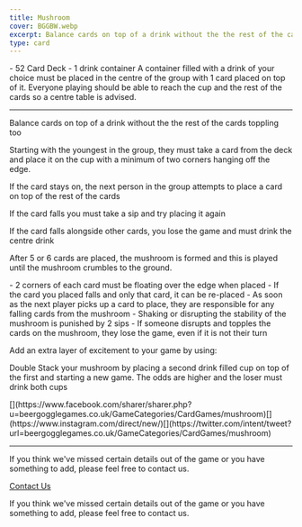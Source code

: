 ```yaml
---
title: Mushroom
cover: BGGBW.webp
excerpt: Balance cards on top of a drink without the the rest of the cards toppling too
type: card
---
```



<GameHero
  cover="/BeerGoggleGames/images/BGGBW.webp"
  alt="Mushroom"
/>

<GameSection title="Equipment" icon="/BeerGoggleGames/images/liquor.webp">
-   52 Card Deck
-   1 drink container
</GameSection>

<GameSection title="Setup" icon="/BeerGoggleGames/images/settings.webp">
A container filled with a drink of your choice must be placed in the centre of the group with 1 card placed on top of it. Everyone playing should be able to reach the cup and the rest of the cards so a centre table is advised.

* * *
</GameSection>

<GameSection title="Aim of the Game" icon="/BeerGoggleGames/images/target.webp">
<p>Balance cards on top of a drink without the the rest of the cards toppling too</p>
</GameSection>

<GameSection title="How to Play" icon="/BeerGoggleGames/images/question.webp">
Starting with the youngest in the group, they must take a card from the deck and place it on the cup with a minimum of two corners hanging off the edge.

If the card stays on, the next person in the group attempts to place a card on top of the rest of the cards

If the card falls you must take a sip and try placing it again

If the card falls alongside other cards, you lose the game and must drink the centre drink

After 5 or 6 cards are placed, the mushroom is formed and this is played until the mushroom crumbles to the ground.
</GameSection>

<GameSection title="Rules" icon="/BeerGoggleGames/images/rules.webp">
-   2 corners of each card must be floating over the edge when placed
-   If the card you placed falls and only that card, it can be re-placed
-   As soon as the next player picks up a card to place, they are responsible for any falling cards from the mushroom
-   Shaking or disrupting the stability of the mushroom is punished by 2 sips
-   If someone disrupts and topples the cards on the mushroom, they lose the game, even if it is not their turn
</GameSection>

<GameSection title="Special Edition" icon="/BeerGoggleGames/images/special.webp">
<p>Add an extra layer of excitement to your game by using:</p>
</GameSection>

<GameSection title="**Double Stack**" icon="/BeerGoggleGames/images/question.webp">
<p>Double Stack your mushroom by placing a second drink filled cup on top of the first and starting a new game. The odds are higher and the loser must drink both cups</p>
</GameSection>

<GameSection title="Share This Page" icon="/BeerGoggleGames/images/question.webp">
[](https://www.facebook.com/sharer/sharer.php?u=beergogglegames.co.uk/GameCategories/CardGames/mushroom)[](https://www.instagram.com/direct/new/)[](https://twitter.com/intent/tweet?url=beergogglegames.co.uk/GameCategories/CardGames/mushroom)

* * *
</GameSection>

<GameSection title="Feedback" icon="/BeerGoggleGames/images/question.webp">
If you think we've missed certain details out of the game or you have something to add, please feel free to contact us.

  
  
  
[Contact Us](contact)
</GameSection>

<ShareButtons title="Mushroom" />

<FeedbackCard>
<p>If you think we've missed certain details out of the game or you have something to add, please feel free to contact us.</p>
</FeedbackCard>
